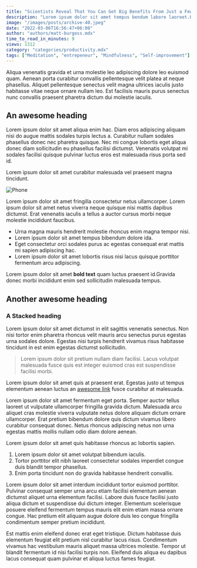 ```yaml
---
title: "Scientists Reveal That You Can Get Big Benefits From Just a Few Minutes of Meditation"
description: "Lorem ipsum dolor sit amet tempus bendum labore laoreet.Hendrerit lobortis a leo curabitur faucibus sapien ullamcorper do labore odio."
image: "/images/posts/archive-40.jpeg"
date: "2022-03-06T16:56:47+06:00"
author: "authors/matt-burgess.mdx"
time_to_read_in_minutes: 9
views: 1312
category: "categories/productivity.mdx"
tags: ["Meditation", "entrepeneur", "Mindfulness", "Self-improvement"]
---
```


Aliqua venenatis gravida et urna molestie leo adipiscing dolore leo euismod quam. Aenean porta curabitur convallis pellentesque velit platea at neque phasellus. Aliquet pellentesque senectus velit magna ultrices iaculis justo habitasse vitae neque ornare nullam leo. Est facilisis mauris purus senectus nunc convallis praesent pharetra dictum dui molestie iaculis.

## An awesome heading

Lorem ipsum dolor sit amet aliqua enim hac. Diam eros adipiscing aliquam nisi do augue mattis sodales turpis lectus a. Curabitur nullam sodales phasellus donec nec pharetra quisque. Nec mi congue lobortis eget aliqua donec diam sollicitudin eu phasellus facilisi dictumst. Venenatis volutpat mi sodales facilisi quisque pulvinar luctus eros est malesuada risus porta sed id.

Lorem ipsum dolor sit amet curabitur malesuada vel praesent magna tincidunt.

<Image
  src="/images/post-content-image.jpeg"
  width={640}
  height={427}
  alt="Phone"
/>

Lorem ipsum dolor sit amet fringilla consectetur netus ullamcorper.
Lorem ipsum dolor sit amet netus viverra neque quisque nisi mattis dapibus dictumst. Erat venenatis iaculis a tellus a auctor cursus morbi neque molestie incididunt faucibus.

- Urna magna mauris hendrerit molestie rhoncus enim magna tempor nisi.
- Lorem ipsum dolor sit amet tempus bibendum dolore ida.
- Eget consectetur orci sodales purus ac egestas consequat erat mattis mi sapien adipiscing hac.
- Lorem ipsum dolor sit amet lobortis risus nisi lacus quisque porttitor fermentum arcu adipiscing.

Lorem ipsum dolor sit amet **bold text** quam luctus praesent id.Gravida donec morbi incididunt enim sed sollicitudin malesuada tempus.

## Another awesome heading

### A Stacked heading

Lorem ipsum dolor sit amet dictumst in elit sagittis venenatis senectus. Non nisi tortor enim pharetra rhoncus velit mauris arcu senectus purus egestas urna sodales dolore. Egestas nisi turpis hendrerit vivamus risus habitasse tincidunt in est enim egestas dictumst sollicitudin.

> Lorem ipsum dolor sit pretium nullam diam facilisi. Lacus volutpat malesuada fusce quis est integer euismod cras est suspendisse facilisi morbi.

Lorem ipsum dolor sit amet quis at praesent erat. Egestas justo ut tempus elementum aenean luctus an [awesome link](https://duckduckgo.com) fusce curabitur at malesuada.

Lorem ipsum dolor sit amet fermentum eget porta. Semper auctor tellus laoreet ut vulputate ullamcorper fringilla gravida dictum. Malesuada arcu aliquet cras molestie viverra vulputate netus dolore aliquam dictum ornare ullamcorper. Erat pretium bibendum dolore quis dictum vivamus libero curabitur consequat donec. Netus rhoncus adipiscing netus non urna egestas mattis mollis nullam odio diam dolore aenean.

Lorem ipsum dolor sit amet quis habitasse rhoncus ac lobortis sapien.

1. Lorem ipsum dolor sit amet volutpat bibendum iaculis.
2. Tortor porttitor elit nibh laoreet consectetur sodales imperdiet congue duis blandit tempor phasellus.
3. Enim porta tincidunt non do gravida habitasse hendrerit convallis.

Lorem ipsum dolor sit amet interdum incididunt tortor euismod porttitor. Pulvinar consequat semper urna arcu etiam facilisi elementum aenean dictumst aliquet urna elementum facilisi. Labore duis fusce facilisi justo aliqua dictum et suspendisse dui dictum integer. Elementum scelerisque posuere eleifend fermentum tempus mauris elit enim etiam massa ornare congue. Hac pretium elit aliquam augue dolore duis leo congue fringilla condimentum semper pretium incididunt.

Est mattis enim eleifend donec erat eget tristique. Dictum habitasse duis elementum feugiat elit pretium nisl curabitur lacus risus. Condimentum vivamus hac vestibulum mauris aliquet massa ultrices molestie. Tempor ut blandit fermentum id nisi facilisi turpis non. Eleifend duis aliqua eu dapibus lacus consequat quam pulvinar et aliqua luctus fames feugiat.
